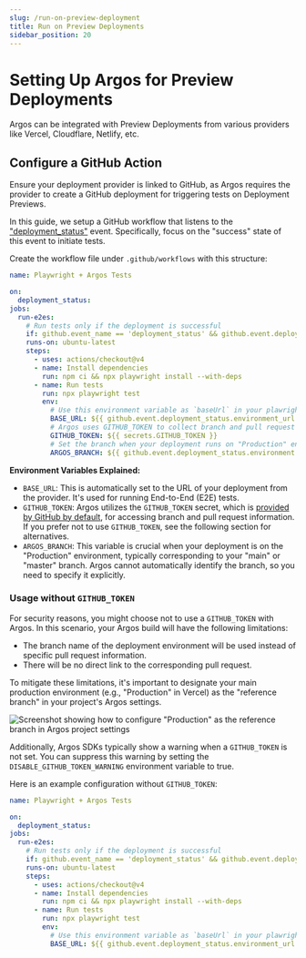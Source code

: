 ```yaml
---
slug: /run-on-preview-deployment
title: Run on Preview Deployments
sidebar_position: 20
---
```


# Setting Up Argos for Preview Deployments

Argos can be integrated with Preview Deployments from various providers like Vercel, Cloudflare, Netlify, etc.

## Configure a GitHub Action

Ensure your deployment provider is linked to GitHub, as Argos requires the provider to create a GitHub deployment for triggering tests on Deployment Previews.

In this guide, we setup a GitHub workflow that listens to the ["deployment_status"](https://docs.github.com/en/actions/using-workflows/events-that-trigger-workflows#deployment_status) event. Specifically, focus on the "success" state of this event to initiate tests.

Create the workflow file under `.github/workflows` with this structure:

```yml
name: Playwright + Argos Tests

on:
  deployment_status:
jobs:
  run-e2es:
    # Run tests only if the deployment is successful
    if: github.event_name == 'deployment_status' && github.event.deployment_status.state == 'success'
    runs-on: ubuntu-latest
    steps:
      - uses: actions/checkout@v4
      - name: Install dependencies
        run: npm ci && npx playwright install --with-deps
      - name: Run tests
        run: npx playwright test
        env:
          # Use this environment variable as `baseUrl` in your plawright.config.ts
          BASE_URL: ${{ github.event.deployment_status.environment_url }}
          # Argos uses GITHUB_TOKEN to collect branch and pull request information
          GITHUB_TOKEN: ${{ secrets.GITHUB_TOKEN }}
          # Set the branch when your deployment runs on "Production" environment.
          ARGOS_BRANCH: ${{ github.event.deployment_status.environment == 'Production' && 'main' || '' }}
```

**Environment Variables Explained:**

- `BASE_URL`: This is automatically set to the URL of your deployment from the provider. It's used for running End-to-End (E2E) tests.
- `GITHUB_TOKEN`: Argos utilizes the `GITHUB_TOKEN` secret, which is [provided by GitHub by default](https://docs.github.com/en/actions/security-guides/automatic-token-authentication), for accessing branch and pull request information. If you prefer not to use `GITHUB_TOKEN`, see the following section for alternatives.
- `ARGOS_BRANCH`: This variable is crucial when your deployment is on the "Production" environment, typically corresponding to your "main" or "master" branch. Argos cannot automatically identify the branch, so you need to specify it explicitly.

### Usage without `GITHUB_TOKEN`

For security reasons, you might choose not to use a `GITHUB_TOKEN` with Argos. In this scenario, your Argos build will have the following limitations:

- The branch name of the deployment environment will be used instead of specific pull request information.
- There will be no direct link to the corresponding pull request.

To mitigate these limitations, it's important to designate your main production environment (e.g., "Production" in Vercel) as the "reference branch" in your project's Argos settings.

![Screenshot showing how to configure "Production" as the reference branch in Argos project settings](./run-on-preview-deployment/configure-reference-branch.png)

Additionally, Argos SDKs typically show a warning when a `GITHUB_TOKEN` is not set. You can suppress this warning by setting the `DISABLE_GITHUB_TOKEN_WARNING` environment variable to true.

Here is an example configuration without `GITHUB_TOKEN`:

```yml
name: Playwright + Argos Tests

on:
  deployment_status:
jobs:
  run-e2es:
    # Run tests only if the deployment is successful
    if: github.event_name == 'deployment_status' && github.event.deployment_status.state == 'success'
    runs-on: ubuntu-latest
    steps:
      - uses: actions/checkout@v4
      - name: Install dependencies
        run: npm ci && npx playwright install --with-deps
      - name: Run tests
        run: npx playwright test
        env:
          # Use this environment variable as `baseUrl` in your plawright.config.ts
          BASE_URL: ${{ github.event.deployment_status.environment_url }}
```

